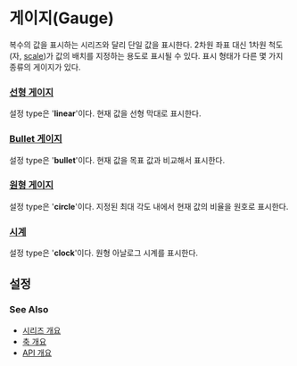 # 게이지(Gauge)

복수의 값을 표시하는 시리즈와 달리 단일 값을 표시한다.
2차원 좌표 대신 1차원 척도(자, [scale](/config/config/gauge/bullet/scale))가 값의 배치를 지정하는 용도로 표시될 수 있다.
표시 형태가 다른 몇 가지 종류의 게이지가 있다.

### [선형 게이지](/guide/gauges/gauge-linear)

설정 type은 '**linear**'이다.
현재 값을 선형 막대로 표시한다.

### [Bullet 게이지](/guide/gauges/gauge-bullet)

설정 type은 '**bullet**'이다.
현재 값을 목표 값과 비교해서 표시한다.

### [원형 게이지](/guide/gauges/gauge-circle)

설정 type은 '**circle**'이다.
지정된 최대 각도 내에서 현재 값의 비율을 원호로 표시한다.

### [시계](/guide/gauges/gauge-clock)

설정 type은 '**clock**'이다.
원형 아날로그 시계를 표시한다.

## 설정

### See Also

- [시리즈 개요](/guide/series)
- [축 개요](/guide/axes)
- [API 개요](/docs)
